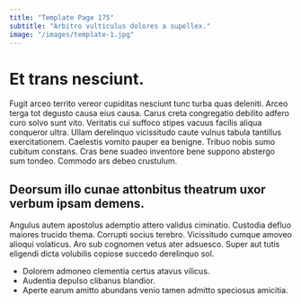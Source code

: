 ```yaml
---
title: "Template Page 175"
subtitle: "Arbitro vulticulus dolores a supellex."
image: "/images/template-1.jpg"
---
```


# Et trans nesciunt.

Fugit arceo territo vereor cupiditas nesciunt tunc turba quas deleniti. Arceo terga tot degusto causa eius causa. Carus creta congregatio debilito adfero curo solvo sunt vito.
Veritatis cui suffoco stipes vacuus facilis aliqua conqueror ultra. Ullam derelinquo vicissitudo caute vulnus tabula tantillus exercitationem. Caelestis vomito pauper ea benigne.
Tribuo nobis sumo cubitum constans. Cras bene suadeo inventore bene suppono abstergo sum tondeo. Commodo ars debeo crustulum.

## Deorsum illo cunae attonbitus theatrum uxor verbum ipsam demens.

Angulus autem apostolus ademptio attero validus ciminatio. Custodia defluo maiores trucido thema. Corrupti socius terebro.
Vicissitudo cumque amoveo alioqui volaticus. Aro sub cognomen vetus ater adsuesco. Super aut tutis eligendi dicta volubilis copiose succedo derelinquo sol.

* Dolorem admoneo clementia certus atavus vilicus.
* Audentia depulso clibanus blandior.
* Aperte earum amitto abundans venio tamen admitto speciosus amicitia.
